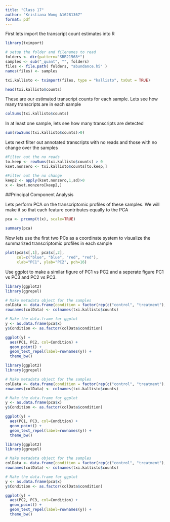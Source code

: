```yaml
---
title: "Class 17"
author: "Kristiana Wong A16281367"
format: pdf
---
```


First lets import the transcript count estimates into R
```r
library(tximport)

# setup the folder and filenames to read
folders <- dir(pattern="SRR21568*")
samples <- sub("_quant", "", folders)
files <- file.path( folders, "abundance.h5" )
names(files) <- samples

txi.kallisto <- tximport(files, type = "kallisto", txOut = TRUE)
```

```r
head(txi.kallisto$counts)
```
These are our estimated transcript counts for each sample. Lets see how many transcripts are in each sample
```r
colSums(txi.kallisto$counts)
```

In at least one sample, lets see how many transcripts are detected
```r
sum(rowSums(txi.kallisto$counts)>0)
```

Lets next filter out annotated transcripts with no reads and those with no change over the samples
```r
#Filter out the no reads
to.keep <- rowSums(txi.kallisto$counts) > 0
kset.nonzero <- txi.kallisto$counts[to.keep,]

#Filter out the no change
keep2 <- apply(kset.nonzero,1,sd)>0
x <- kset.nonzero[keep2,]
```

##Principal Component Analysis

Lets perform PCA on the transcriptomic profiles of these samples. We will make it so that each feature contributes equally to the PCA
```r
pca <- prcomp(t(x), scale=TRUE)

summary(pca)
```
Now lets use the first two PCs as a coordinate system to visualize the summarized transcriptomic profiles in each sample
```r
plot(pca$x[,1], pca$x[,2],
     col=c("blue", "blue", "red", "red"),
     xlab="PC1", ylab="PC2", pch=16)
```
Use ggplot to make a similar figure of PC1 vs PC2 and a seperate figure PC1 vs PC3 and PC2 vs PC3.
```r
library(ggplot2)
library(ggrepel)

# Make metadata object for the samples
colData <- data.frame(condition = factor(rep(c("control", "treatment"), each = 2)))
rownames(colData) <- colnames(txi.kallisto$counts)

# Make the data.frame for ggplot 
y <- as.data.frame(pca$x)
y$Condition <- as.factor(colData$condition)

ggplot(y) +
  aes(PC1, PC2, col=Condition) +
  geom_point() +
  geom_text_repel(label=rownames(y)) +
  theme_bw()
```
```r
library(ggplot2)
library(ggrepel)

# Make metadata object for the samples
colData <- data.frame(condition = factor(rep(c("control", "treatment"), each = 2)))
rownames(colData) <- colnames(txi.kallisto$counts)

# Make the data.frame for ggplot 
y <- as.data.frame(pca$x)
y$Condition <- as.factor(colData$condition)

ggplot(y) +
  aes(PC1, PC3, col=Condition) +
  geom_point() +
  geom_text_repel(label=rownames(y)) +
  theme_bw()
```
```r
library(ggplot2)
library(ggrepel)

# Make metadata object for the samples
colData <- data.frame(condition = factor(rep(c("control", "treatment"), each = 2)))
rownames(colData) <- colnames(txi.kallisto$counts)

# Make the data.frame for ggplot 
y <- as.data.frame(pca$x)
y$Condition <- as.factor(colData$condition)

ggplot(y) +
  aes(PC2, PC3, col=Condition) +
  geom_point() +
  geom_text_repel(label=rownames(y)) +
  theme_bw()
```

